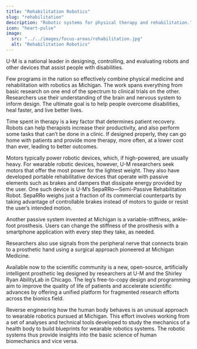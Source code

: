 ```yaml
---
title: "Rehabilitation Robotics"
slug: "rehabilitation"
description: "Robotic systems for physical therapy and rehabilitation."
icon: "heart-pulse"
image: 
  src: "../../images/focus-areas/rehabilitation.jpg"
  alt: "Rehabilitation Robotics"   
---
```


U-M is a national leader in designing, controlling, and evaluating robots and other devices that assist people with disabilities. 


<VideoRight 
  url="https://youtu.be/Rqla0u813r8"
  caption="The Open Source Leg offers researchers an inexpensive common platform to work collectively toward better prosthetics." />

Few programs in the nation so effectively combine physical medicine and rehabilitation with robotics as Michigan. The work spans everything from basic research on one end of the spectrum to clinical trials on the other. Researchers use their understanding of the brain and nervous system to inform design. The ultimate goal is to help people overcome disabilities, heal faster, and live better lives.

Time spent in therapy is a key factor that determines patient recovery. Robots can help therapists increase their productivity, and also perform some tasks that can’t be done in a clinic. If designed properly, they can go home with patients and provide more therapy, more often, at a lower cost than ever, leading to better outcomes.

Motors typically power robotic devices, which, if high-powered, are usually heavy. For wearable robotic devices, however, U-M researchers seek motors that offer the most power for the lightest weight. They also have developed portable rehabilitative devices that operate with passive elements such as brakes and dampers that dissipate energy provided by the user. One such device is U-M’s SepaRRo—Semi-Passive Rehabilitation Robot. SepaRRo weighs just a fraction of its commercial counterparts by taking advantage of controllable brakes instead of motors to guide or resist the user’s intended motion. 

Another passive system invented at Michigan is a variable-stiffness, ankle-foot prosthesis. Users can change the stiffness of the prosthesis with a smartphone application with every step they take, as needed.

Researchers also use signals from the peripheral nerve that connects brain to a prosthetic hand using a surgical approach pioneered at Michigan Medicine.

Available now to the scientific community is a new, open-source, artificially intelligent prosthetic leg designed by researchers at U-M and the Shirley Ryan AbilityLab in Chicago. The leg’s free-to-copy design and programming aim to improve the quality of life of patients and accelerate scientific advances by offering a unified platform for fragmented research efforts across the bionics field.

Reverse engineering how the human body behaves is an unusual approach to wearable robotics pursued at Michigan. This effort involves working from a set of analyses and technical tools developed to study the mechanics of a health body to build blueprints for wearable robotics systems. The robotic systems thus provide insights into the basic science of human biomechanics and vice versa.